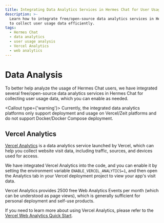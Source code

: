 ```yaml
---
title: Integrating Data Analytics Services in Hermes Chat for User Usage Analysis
description: >-
  Learn how to integrate free/open-source data analytics services in Hermes Chat
  to collect user usage data efficiently.
tags:
  - Hermes Chat
  - data analytics
  - user usage analysis
  - Vercel Analytics
  - web analytics
---
```


# Data Analysis

To better help analyze the usage of Hermes Chat users, we have integrated several free/open-source data analytics services in Hermes Chat for collecting user usage data, which you can enable as needed.

<Callout type={'warning'}>
  Currently, the integrated data analytics platforms only support deployment and usage on
  Vercel/Zeit platforms and do not support Docker/Docker Compose deployment.
</Callout>

## Vercel Analytics

[Vercel Analytics](https://vercel.com/analytics) is a data analytics service launched by Vercel, which can help you collect website visit data, including traffic, sources, and devices used for access.

We have integrated Vercel Analytics into the code, and you can enable it by setting the environment variable `ENABLE_VERCEL_ANALYTICS=1`, and then open the Analytics tab in your Vercel deployment project to view your app's visit data.

Vercel Analytics provides 2500 free Web Analytics Events per month (which can be understood as page views), which is generally sufficient for personal deployment and self-use products.

If you need to learn more about using Vercel Analytics, please refer to the [Vercel Web Analytics Quick Start](https://vercel.com/docs/analytics/quickstart).
